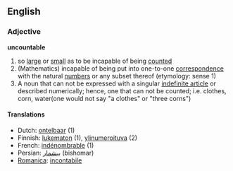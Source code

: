==English==
===Adjective===
'''uncountable'''

# so [[large]] or [[small]] as to be incapable of being [[count]]ed
# (Mathematics) incapable of being put into one-to-one [[correspondence]] with the natural [[number]]s or any subset thereof (etymology: sense 1)
# A noun that can not be expressed with a singular [[indefinite article]] or described numerically; hence, one that can not be counted; i.e. clothes, corn, water(one would not say "a clothes" or "three corns") 

====Translations====
* Dutch: [[ontelbaar]] (1)
* Finnish: [[lukematon]] (1), [[ylinumeroituva]] (2)
* French: [[indénombrable]] (1)
* Persian: [[بیشمار]] (bishomar)
*[[Romanica]]: [[incontabile]]